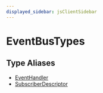 ```yaml
---
displayed_sidebar: jsClientSidebar
---
```



# EventBusTypes

## Type Aliases

- [EventHandler](../../EventBusTypes/types/internal.internal-1.EventBusTypes.EventHandler.mdx)
- [SubscriberDescriptor](../../EventBusTypes/types/internal.internal-1.EventBusTypes.SubscriberDescriptor.mdx)
